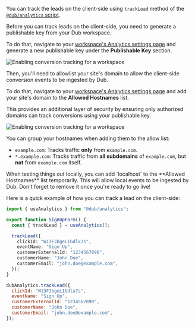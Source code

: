 You can track the leads on the client-side using `trackLead` method of the [`@dub/analytics` script](/sdks/client-side/introduction).

<Steps>

<Step title="Generate your publishable key">

Before you can track leads on the client-side, you need to generate a publishable key from your Dub workspace.

To do that, navigate to your [workspace's Analytics settings page](https://app.dub.co/settings/analytics) and generate a new publishable key under the **Publishable Key** section.

<Frame>
  <img
    src="/images/conversions/allowed-hostnames.png"
    alt="Enabling conversion tracking for a workspace"
  />
</Frame>

</Step>

<Step title="Allowlist your site's domain">

Then, you'll need to allowlist your site's domain to allow the client-side conversion events to be ingested by Dub.

To do that, navigate to your [workspace's Analytics settings page](https://app.dub.co/settings/analytics) and add your site's domain to the **Allowed Hostnames** list.

This provides an additional layer of security by ensuring only authorized domains can track conversions using your publishable key.

<Frame>
  <img
    src="/images/conversions/allowed-hostnames.png"
    alt="Enabling conversion tracking for a workspace"
  />
</Frame>

You can group your hostnames when adding them to the allow list:

- `example.com`: Tracks traffic **only** from `example.com`.
- `*.example.com`: Tracks traffic from **all subdomains** of `example.com`, but **not** from `example.com` itself.

<Tip>
  When testing things out locally, you can add `localhost` to the **Allowed
  Hostnames** list temporarily. This will allow local events to be ingested by
  Dub. Don't forget to remove it once you're ready to go live!
</Tip>

</Step>

</Steps>

Here is a quick example of how you can track a lead on the client-side:

<CodeGroup>

```typescript React/Next.js
import { useAnalytics } from "@dub/analytics";

export function SignUpForm() {
  const { trackLead } = useAnalytics();

  trackLead({
    clickId: "W13FJbgeLIGdlx7s",
    eventName: "Sign Up",
    customerExternalId: "1234567890",
    customerName: "John Doe",
    customerEmail: "john.doe@example.com",
  });
}
```

```javascript Other Frameworks
dubAnalytics.trackLead({
  clickId: "W13FJbgeLIGdlx7s",
  eventName: "Sign Up",
  customerExternalId: "1234567890",
  customerName: "John Doe",
  customerEmail: "john.doe@example.com",
});
```

</CodeGroup>
